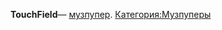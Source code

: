 '''TouchField '''— [[Музпуперы|музпупер]]. {{Инфобокс_для_пуперов|title2 = TouchField|image3 = Photo-0.jpg|сферы_творчества = RYTPMV|ссылки = *[https://www.youtube.com/channel/UCssLzncNIl_yTdeXgNdNbvg/featured YouTube]
*[https://vk.com/gaysofkazakhstan VK]}}[[Категория:Музпуперы]]